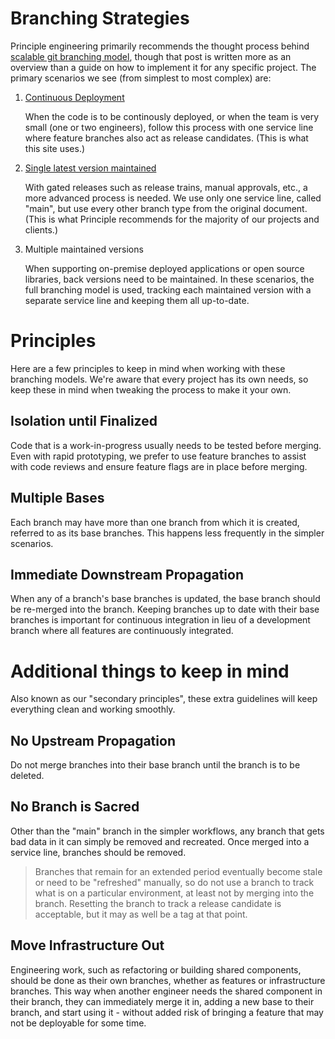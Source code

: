 
# Branching Strategies

Principle engineering primarily recommends the thought process behind [scalable git branching model][1], though that
post is written more as an overview than a guide on how to implement it for any specific project. The primary scenarios
we see (from simplest to most complex) are:

1. [Continuous Deployment](./continuous-deployment/)

    When the code is to be continously deployed, or when the team is very small (one or two engineers), follow this process
    with one service line where feature branches also act as release candidates. (This is what this site uses.)

2. [Single latest version maintained](./single-latest-version/)

    With gated releases such as release trains, manual approvals, etc., a more advanced process is needed. We use only
    one service line, called "main", but use every other branch type from the original document. (This is what 
    Principle recommends for the majority of our projects and clients.)

3. Multiple maintained versions

    When supporting on-premise deployed applications or open source libraries, back versions need to be maintained. In
    these scenarios, the full branching model is used, tracking each maintained version with a separate service line
    and keeping them all up-to-date.

# Principles

Here are a few principles to keep in mind when working with these branching models. We're aware that every project has
its own needs, so keep these in mind when tweaking the process to make it your own.

## Isolation until Finalized

Code that is a work-in-progress usually needs to be tested before merging. Even with rapid prototyping, we prefer to
use feature branches to assist with code reviews and ensure feature flags are in place before merging.

## Multiple Bases

Each branch may have more than one branch from which it is created, referred to as its base branches. This happens less
frequently in the simpler scenarios.

## Immediate Downstream Propagation

When any of a branch's base branches is updated, the base branch should be re-merged into the branch. Keeping branches
up to date with their base branches is important for continuous integration in lieu of a development branch where all
features are continuously integrated.

# Additional things to keep in mind

Also known as our "secondary principles", these extra guidelines will keep everything clean and working smoothly.

## No Upstream Propagation

Do not merge branches into their base branch until the branch is to be deleted.

## No Branch is Sacred

Other than the "main" branch in the simpler workflows, any branch that gets bad data in it can simply be removed and
recreated. Once merged into a service line, branches should be removed.

> Branches that remain for an extended period eventually become stale or need to be "refreshed" manually, so do not use
> a branch to track what is on a particular environment, at least not by merging into the branch. Resetting the branch
> to track a release candidate is acceptable, but it may as well be a tag at that point.

## Move Infrastructure Out

Engineering work, such as refactoring or building shared components, should be done as their own branches, whether as
features or infrastructure branches. This way when another engineer needs the shared component in their branch, they
can immediately merge it in, adding a new base to their branch, and start using it - without added risk of bringing a
feature that may not be deployable for some time.

[1]: https://principlestudios.com/article/a-scalable-git-branching-model

